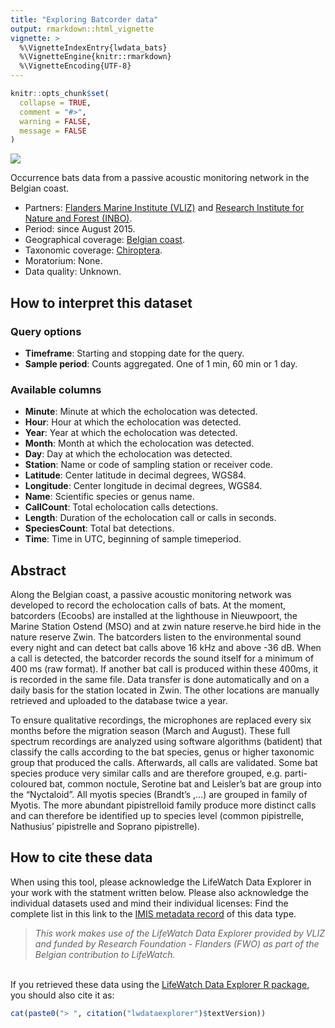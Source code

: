 ```yaml
---
title: "Exploring Batcorder data"
output: rmarkdown::html_vignette
vignette: >
  %\VignetteIndexEntry{lwdata_bats}
  %\VignetteEngine{knitr::rmarkdown}
  %\VignetteEncoding{UTF-8}
---
```


```r
knitr::opts_chunk$set(
  collapse = TRUE,
  comment = "#>",
  warning = FALSE,
  message = FALSE
)
```
<!-- Insert image  -->
<img src='lwde_zoo.png' class='rightimg'/>

<!-- Describe datatype in one or two sentences. -->
Occurrence bats data from a passive acoustic monitoring network in the Belgian coast.

- Partners: [Flanders Marine Institute (VLIZ)](https://www.vliz.be/en/imis?module=institute&insid=36) and [Research Institute for Nature and Forest (INBO)](https://www.vliz.be/en/imis?module=institute&insid=5443).
- Period: since August 2015.
- Geographical coverage: [Belgian coast](https://marineregions.org/gazetteer.php?p=details&id=2550).
- Taxonomic coverage: [Chiroptera](https://www.marinespecies.org/aphia.php?p=taxdetails&id=1037271).
- Moratorium: None.
- Data quality: Unknown.

## How to interpret this dataset

### Query options
* **Timeframe**: Starting and stopping date for the query.
* **Sample period**: Counts aggregated. One of 1 min, 60 min or 1 day.

### Available columns
* **Minute**: Minute at which the echolocation was detected.
* **Hour**: Hour at which the echolocation was detected.
* **Year**: Year at which the echolocation was detected.
* **Month**: Month at which the echolocation was detected.
* **Day**: Day at which the echolocation was detected.
* **Station**: Name or code of sampling station or receiver code.
* **Latitude**: Center latitude in decimal degrees, WGS84.
* **Longitude**: Center longitude in decimal degrees, WGS84.
* **Name**: Scientific species or genus name.
* **CallCount**: Total echolocation calls detections.
* **Length**: Duration of the echolocation call or calls in seconds.
* **SpeciesCount**: Total bat detections.
* **Time**: Time in UTC, beginning of sample timeperiod.

## Abstract
<!--- Normally the abstract is pulled from the IMIS record, but there was an issue when reading this connection. We had to let it go and just copy&paste manually. -->
Along the Belgian coast, a passive acoustic monitoring network was developed to record the echolocation calls of bats. At the moment, batcorders (Ecoobs) are installed at the lighthouse in Nieuwpoort, the Marine Station Ostend (MSO) and at zwin nature reserve.he bird hide in the nature reserve Zwin. The batcorders listen to the environmental sound every night and can detect bat calls above 16 kHz and above -36 dB. When a call is detected, the batcorder records the sound itself for a minimum of 400 ms (raw format). If another bat call is produced within these 400ms, it is recorded in the same file. Data transfer is done automatically and on a daily basis for the station located in Zwin. The other locations are manually retrieved and uploaded to the database twice a year.

To ensure qualitative recordings, the microphones are replaced every six months before the migration season (March and August). These full spectrum recordings are analyzed using software algorithms (batident) that classify the calls according to the bat species, genus or higher taxonomic group that produced the calls. Afterwards, all calls are validated. Some bat species produce very similar calls and are therefore grouped, e.g. parti-coloured bat, common noctule, Serotine bat and Leisler’s bat are group into the “Nyctaloid”. All myotis species (Brandt’s ,…) are grouped in family of Myotis. The more abundant pipistrelloid family produce more distinct calls and can therefore be identified up to species level (common pipistrelle, Nathusius’ pipistrelle and Soprano pipistrelle).


## How to cite these data

When using this tool, please acknowledge the LifeWatch Data Explorer in your work with the statment written below. Please also acknowledge the individual datasets used and mind their individual licenses: Find the complete list in this link to the [IMIS metadata record](https://www.vliz.be/en/imis?module=dataset&dasid=5251) of this data type.

> _This work makes use of the LifeWatch Data Explorer provided by VLIZ and funded by Research Foundation - Flanders (FWO) as part of the Belgian contribution to LifeWatch._

</br>
If you retrieved these data using the [LifeWatch Data Explorer R package](https://github.com/lifewatch/lwdataexplorer/), you should also cite it as: 

```r
cat(paste0("> ", citation("lwdataexplorer")$textVersion))
```
